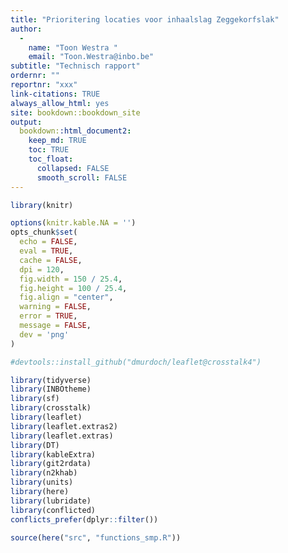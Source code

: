```yaml
---
title: "Prioritering locaties voor inhaalslag Zeggekorfslak"
author: 
  -
    name: "Toon Westra "
    email: "Toon.Westra@inbo.be"
subtitle: "Technisch rapport"
ordernr: ""
reportnr: "xxx"
link-citations: TRUE
always_allow_html: yes
site: bookdown::bookdown_site
output:
  bookdown::html_document2:
    keep_md: TRUE
    toc: TRUE
    toc_float:
      collapsed: FALSE
      smooth_scroll: FALSE
---
```



```r
library(knitr)

options(knitr.kable.NA = '')
opts_chunk$set(
  echo = FALSE, 
  eval = TRUE,
  cache = FALSE,
  dpi = 120,
  fig.width = 150 / 25.4,
  fig.height = 100 / 25.4,
  fig.align = "center",
  warning = FALSE,
  error = TRUE,
  message = FALSE,
  dev = 'png'
)
```


```r

#devtools::install_github("dmurdoch/leaflet@crosstalk4")

library(tidyverse)
library(INBOtheme)
library(sf)
library(crosstalk)
library(leaflet)
library(leaflet.extras2)
library(leaflet.extras)
library(DT)
library(kableExtra)
library(git2rdata)
library(n2khab)
library(units)
library(here)
library(lubridate)
library(conflicted)
conflicts_prefer(dplyr::filter())
```



```r
source(here("src", "functions_smp.R"))
```




